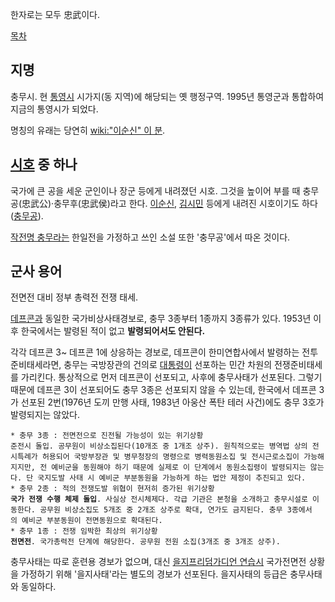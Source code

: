 한자로는 모두 忠武이다.

[[목차]]
== 지명 ==
충무시. 현 [[통영시]] 시가지(동 지역)에 해당되는 옛 행정구역. 1995년 통영군과 통합하여 지금의 통영시가 되었다.

명칭의 유래는 당연히 [[wiki:"이순신" 이 분]].

== [[시호]] 중 하나 ==
국가에 큰 공을 세운 군인이나 장군 등에게 내려졌던 시호. 그것을 높이어 부를 때 충무공(忠武公)·충무후(忠武侯)라고 한다. [[이순신]], [[김시민]] 등에게 내려진 시호이기도 하다([[충무공]]).

[[작전명 충무]]라는 한일전을 가정하고 쓰인 소설 또한 '충무공'에서 따온 것이다.

== 군사 용어 ==
전면전 대비 정부 총력전 전쟁 태세.

[[데프콘]]과 동일한 국가비상사태경보로, 충무 3종부터 1종까지 3종류가 있다. 1953년 이후 한국에서는 발령된 적이 없고 '''발령되어서도 안된다.'''

각각 데프콘 3~ 데프콘 1에 상응하는 경보로, 데프콘이 한미연합사에서 발령하는 전투준비태세라면, 충무는 국방장관의 건의로 [[대통령]]이 선포하는 민간 차원의 전쟁준비태세를 가리킨다. 통상적으로 먼저 데프콘이 선포되고, 사후에 충무사태가 선포된다.
그렇기 때문에 데프콘 3이 선포되어도 충무 3종은 선포되지 않을 수 있는데, 한국에서 데프콘 3가 선포된 2번(1976년 도끼 만행 사태, 1983년 아웅산 폭탄 테러 사건)에도 충무 3호가 발령되지는 않았다.   

 * 충무 3종 : 전면전으로 진전될 가능성이 있는 위기상황
 준전시 돌입. 공무원이 비상소집된다(10개조 중 1개조 상주). 원칙적으로는 병역법 상의 전시특례가 허용되어 국방부장관 및 병무청장의 명령으로 병력동원소집 및 전시근로소집이 가능해지지만, 전 예비군을 동원해야 하기 때문에 실제로 이 단계에서 동원소집령이 발령되지는 않는다. 단 국지도발 사태 시 예비군 부분동원을 가능하게 하는 법안 제정이 추진되고 있다.
 * 충무 2종 : 적의 전쟁도발 위협이 현저히 증가된 위기상황
 '''국가 전쟁 수행 체제 돌입'''. 사실상 전시체제다. 각급 기관은 본청을 소개하고 충무시설로 이동한다. 공무원 비상소집도 5개조 중 2개조 상주로 확대, 연가도 금지된다. 충무 3종에서의 예비군 부분동원이 전면동원으로 확대된다. 
 * 충무 1종 : 전쟁 임박한 최상의 위기상황
 '''전면전'''. 국가총력전 단계에 해당한다. 공무원 전원 소집(3개조 중 3개조 상주).

충무사태는 따로 훈련용 경보가 없으며, 대신 [[을지프리덤가디언 연습]]시 국가전면전 상황을 가정하기 위해 '을지사태'라는 별도의 경보가 선포된다. 을지사태의 등급은 충무사태와 동일하다.
